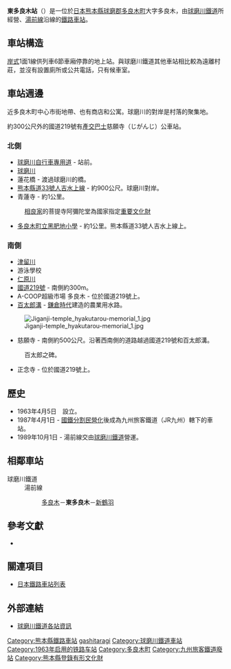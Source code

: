 {{noteTA
|T=zh-tw:東多良木車站;zh-hk:東多良木站;zh-cn:东多良木站;
|1=zh-tw:東多良木車站;zh-hk:東多良木站;zh-cn:东多良木站;}}
{{日本車站資訊
|公司色 = skyblue
|文字色 = 
|站名 = 東多良木站
|圖片 = Higashi-taragi station 1.jpg
|pxl = 
|圖片說明 = 
|日文原名 = 東多良木
|平假名 = ひがしたらぎ
|羅馬拼音 = Higashi-taragi
|副站名 = 
|前一站 = [[多良木站|多良木]]
|前一站距離 = 1.9
|後一站距離 = 1.6
|後一站 = [[新鶴羽站|新鶴羽]]
|電報略號 = 
|車站編號 = 
|停站路線數 = 
|所屬公司 = [[球磨川鐵道|球磨川鐵道]]
|所屬路線 = [[湯前線|湯前線]]
|距離 = 21.7
|起點站 = [[人吉溫泉站|人吉溫泉]]
|所在地 = [[熊本縣|熊本縣]][[球磨郡|球磨郡]][[多良木町|多良木町]]大字多良木黑肥地41-3
|車站構造 = 地面站
|月台配置 = 1面1線
|啟用年月日 = 1963年4月5日
|廢站年月日 = 
|乘客人數 = 
|上下車人次 = 
|統計年度 = 
|轉車 = 
|備註 = 
|全寬備註 = 
}}
{{右|
[[File:Higashi-taragi_station_front_1.jpg|thumb]]
[[File:Higashi-taragi_station_front_2.jpg|thumb]]
}}
'''東多良木站'''（{{jpn|j=東多良木駅|hg=ひがしたらぎえき|rm=Higashi-taragi eki|f=y}}）是一位於[[日本|日本]][[熊本縣|熊本縣]][[球磨郡|球磨郡]][[多良木町|多良木町]]大字多良木，由[[球磨川鐵道|球磨川鐵道]]所經營、[[湯前線|湯前線]]沿線的[[鐵路車站|鐵路車站]]。

== 車站構造 ==
[[側式月台|岸式]]1面1線供列車6節車廂停靠的地上站。與球磨川鐵道其他車站相比較為遠離村莊，並沒有設置廁所或公共電話，只有候車室。

== 車站週邊 ==
近多良木町中心市街地帶、也有商店和公寓。球磨川的對岸是村落的聚集地。

約300公尺外的國道219號有[[九州產業交通|產交巴士]]慈願寺（じがんじ）公車站。

===北側===
*[[球磨川自行車專用道|球磨川自行車專用道]] - 站前。
*[[球磨川|球磨川]]
*蓮花橋 - 渡過球磨川的橋。
*[[熊本縣道33號人吉水上線|熊本縣道33號人吉水上線]] - 約900公尺。球磨川對岸。
*青蓮寺 - 約1公里。
:[[相良藩|相良家]]的菩提寺阿彌陀堂為國家指定[[重要文化財|重要文化財]]
*[[多良木町立黑肥地小學|多良木町立黑肥地小學]] - 約1公里。熊本縣道33號人吉水上線上。

===南側===
*[[津留川|津留川]]
*游泳學校
*[[仁原川|仁原川]]
*[[國道219號|國道219號]] - 南側約300m。
*A-COOP超級市場 多良木 - 位於國道219號上。
*[[百太郎溝|百太郎溝]] - [[鎌倉時代|鎌倉時代]]建造的農業用水路。
[[File:Jiganji-temple_hyakutarou-memorial_1.jpg|thumb]]
*慈願寺 - 南側約500公尺。沿著西南側的道路越過國道219號和百太郎溝。
:百太郎之碑。
*正念寺 - 位於國道219號上。

== 歷史 == 
*1963年4月5日　設立。
*1987年4月1日 - [[國鐵分割民營化|國鐵分割民營化]]後成為九州旅客鐵道（JR九州）轄下的車站。
*1989年10月1日 - 湯前線交由[[球磨川鐵道|球磨川鐵道]]營運。
== 相鄰車站 ==
;球磨川鐵道
:湯前線
::[[多良木站|多良木]]－'''東多良木'''－[[新鶴羽站|新鶴羽]]
==參考文獻==
*{{cite book
  | author = 今尾惠介
  | title = {{lang|ja|日本鉄道旅行地図帳 12号・九州}}
  | publisher = 新潮社
  | series = {{lang|ja|日本鉄道旅行地図帳}}
  | year = 2008
  | isbn = 978-4-10-790030-2
}}

== 關連項目 ==
*[[日本鐵路車站列表|日本鐵路車站列表]]

== 外部連結 ==
* [https://www.kumagawa-rail.com/%E9%81%8B%E8%A1%8C%E6%83%85%E5%A0%B1-service-info/%E5%90%84%E9%A7%85%E6%A1%88%E5%86%85-sta-introduction/ 球磨川鐵道各站資訊] {{Wayback|url=https://www.kumagawa-rail.com/%E9%81%8B%E8%A1%8C%E6%83%85%E5%A0%B1-service-info/%E5%90%84%E9%A7%85%E6%A1%88%E5%86%85-sta-introduction/ |date=20200708085156 }}{{ja}}

{{湯前線}}
{{DEFAULTSORT:Higashi-taragi}}
[[Category:熊本縣鐵路車站|Category:熊本縣鐵路車站]]
[[Category:日本鐵路車站_Hi|gashitaragi]]
[[Category:球磨川鐵道車站|Category:球磨川鐵道車站]]
[[Category:1963年启用的铁路车站|Category:1963年启用的铁路车站]]
[[Category:多良木町|Category:多良木町]]
[[Category:九州旅客鐵道廢站|Category:九州旅客鐵道廢站]]
[[Category:熊本縣登錄有形文化財|Category:熊本縣登錄有形文化財]]